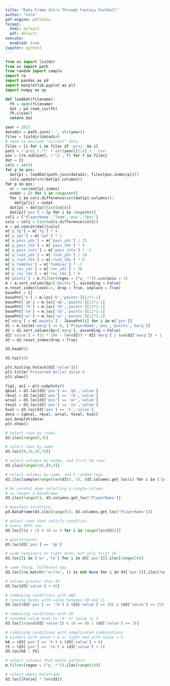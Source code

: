 ```yaml
---
title: "Data Frame Intro Through Fantasy Football"
author: "Cole"
pdf-engine: pdflatex
format:
  html: default
  pdf: default
execute:
  enabled: true
jupyter: python3
---
```


```python
from os import listdir
from os import path
from random import sample
import re
import pandas as pd
import matplotlib.pyplot as plt
import numpy as np

def loadDat(filename):
  fh = open(filename)
  dat = pd.read_csv(fh)
  fh.close()
  return dat
```

```python
year = 2023
datadir = path.join('.', str(year))
files = listdir(datadir)
# need to exclude "current" data
files = [i for i in files if 'proj' in i]
patt = r'proj_(.*)' + str(year)[2:4] + '.csv'
pos = [re.sub(patt, r'\1', f) for f in files]
dat = {}
cols = set()
for p in pos:
  dat[p] = loadDat(path.join(datadir, files[pos.index(p)]))
  cols.update(set(dat[p].columns))
for p in pos:
  nr = len(dat[p].index)
  nodat = [0 for i in range(nr)]
  for i in cols.difference(set(dat[p].columns)):
    dat[p][i] = nodat
  dat[p] = dat[p][list(cols)]
  dat[p]['pos'] = [p for i in range(nr)]
col1 = ['PlayerName','Team','pos','fpts']
colo = col1 + list(cols.difference(col1))
m = pd.concat(dat)[colo]
m['p_fg'] = m['fg'] * 4
m['p_xpt'] = m['xpt'] * 1
m['p_pass_yds'] = m['pass_yds'] / 25
m['p_pass_tds'] = m['pass_tds'] * 4
m['p_pass_ints'] = m['pass_ints'] * -2
m['p_rush_yds'] = m['rush_yds'] / 10
m['p_rush_tds'] = m['rush_tds'] * 6
m['p_fumbles'] = m['fumbles'] * -2
m['p_rec_yds'] = m['rec_yds'] / 20
m['p_rec_tds'] = m['rec_tds'] * 6
m['points'] = m.filter(regex = ("p_.*")).sum(axis = 1)
m = m.sort_values(by=['points'], ascending = False)
m.reset_index(level=1, drop = True, inplace = True)
basePnt = {}
basePnt['k'] = m.loc['k','points'][12*1-1]
basePnt['qb'] = m.loc['qb','points'][12*1-1]
basePnt['rb'] = m.loc['rb','points'][12*2-1]
basePnt['te'] = m.loc['te','points'][12*1-1]
basePnt['wr'] = m.loc['wr','points'][12*3-1]
m['marg'] = m['points'] - [basePnt[i] for i in m['pos']]
d1 = m.loc[m['marg'] >= 0, ['PlayerName','pos','points','marg']]
d2 = d1.sort_values(by=['marg'], ascending = False)
d2['value'] = (12 * 200 - len(d2)) * d2['marg'] / sum(d2['marg']) + 1
d3 = d2.reset_index(drop = True)
```

```python
d3.head(6)
```

```python
d3.tail(6)
```

```python
plt.hist(np.hstack(d3['value']))
plt.title('Projected Dollar Value')
plt.show()
```

```python
fig1, ax1 = plt.subplots()
qbval = d3.loc[d3['pos'] == 'qb','value']
rbval = d3.loc[d3['pos'] == 'rb','value']
wrval = d3.loc[d3['pos'] == 'wr','value']
teval = d3.loc[d3['pos'] == 'te','value']
kval = d3.loc[d3['pos'] == 'k','value']
data = [qbval, rbval, wrval, teval, kval]
ax1.boxplot(data)
plt.show()
```

```python
# select rows by index
d3.iloc[range(0,3)]
```

```python
# select rows by name
d3.loc[[9,19,39,79]]
```

```python
# select columns by index, and first 10 rows
d3.iloc[range(10),[0,4]]
```

```python
# select columns by name, and 5 random rows
d3.iloc[sample(range(len(d3)), 5), [d3.columns.get_loc(i) for i in ['pos','value']]]
```

```python
# be careful when selecting a single column
# no longer a DataFrame
d3.iloc[range(5), d3.columns.get_loc('PlayerName')]
```

```python
# maintain structure
pd.DataFrame(d3.iloc[range(5), d3.columns.get_loc('PlayerName')])
```

```python
# select rows that satisfy condition
# every 10th row
d3.loc[[(i + 1) % 10 == 0 for i in range(len(d3))]]
```

```python
# quarterbacks
d3.loc[d3['pos'] == 'qb']
```

```python
# wide receivers or tight ends, but only first 10
d3.loc[[i in ['wr','te'] for i in d3['pos']]].iloc[range(10)]
```

```python
# same thing, different way
d3.loc[[re.match(r'wr|te', i) is not None for i in d3['pos']]].iloc[range(10)]
```

```python
# values greater than 45
d3.loc[d3['value'] > 45]
```

```python
# combining conditions with AND
# running backs with value between 10 and 15
d3.loc[(d3['pos'] == 'rb') & (d3['value'] >= 20) & (d3['value'] <= 25)]
```

```python
# combining conditions with OR
# rounded value ends in '9' or value is 1
d3.loc[(round(d3['value']) % 10 == 9) | (d3['value'] == 1)]
```

```python
# combining conditions with complicated combinations
# kickers with value > 6 or tight end with value < 5
k6 = (d3['pos'] == 'k') & (d3['value'] > 6)
t5 = (d3['pos'] == 'te') & (d3['value'] < 5)
d3.loc[k6 | t5]
```

```python
# select columns that match pattern
m.filter(regex = ("p_.*")).iloc[range(10)]
```

```python
# select empty DataFrame
d3.loc[[False] * len(d3)]
```

<!--
quarto render ffv_py.qmd
quarto render ffv_py.qmd --to pdf
-->

